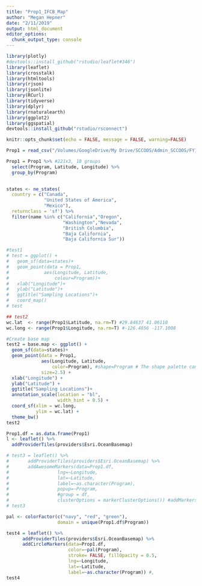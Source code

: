 ```yaml
---
title: "Prop1_IFCB_Map"
author: "Megan Hepner"
date: "2/11/2019"
output: html_document
editor_options: 
  chunk_output_type: console
---
```


```r

library(plotly)
#devtools::install_github("rstudio/leaflet#346")
library(leaflet)
library(crosstalk)
library(htmltools)
library(rjson)
library(jsonlite)
library(RCurl)
library(tidyverse)
library(dplyr)
library(rnaturalearth) 
library(ggplot2)
library(ggspatial)
devtools::install_github("rstudio/rsconnect")

knitr::opts_chunk$set(echo = FALSE, message = FALSE, warning=FALSE)

```


```r

Prop1 = read_csv("/Volumes/GoogleDrive/My Drive/SCCOOS/Admin_SCCOOS/FY19/Extramural Proposals/OPC-Prop1-Round3/Prop1_Lat_Long.csv") #User/mhepner

Prop1 = Prop1 %>% #221x3, 10 groups 
  select(Program, Latitude, Longitude) %>%
  group_by(Program)
         
```

```r

states <- ne_states(
  country = c("Canada",
              "United States of America",
              "Mexico"),
  returnclass = 'sf') %>% 
  filter(name %in% c("California","Oregon",
                     "Washington","Nevada",
                     "British Columbia",
                     "Baja California",
                     "Baja California Sur"))

#test1 
# test = ggplot() + 
#   geom_sf(data=states)+
#   geom_point(data = Prop1,
#             aes(Longitude, Latitude,
#                 colour=Program))+
#   xlab("Longitude")+
#   ylab("Latitude")+ 
#   ggtitle("Sampling Locations")+
#   coord_map()
# test

## test2
wc.lat  <- range(Prop1$Latitude, na.rm=T) #29.84637 41.06110
wc.long <- range(Prop1$Longitude, na.rm=T) #-126.4856 -117.1008

#Create base map
test2 = base.map <- ggplot() +
  geom_sf(data=states)+
  geom_point(data = Prop1,
             aes(Longitude, Latitude,  
                 color=Program), #shape=Program # The shape palette can deal with a maximum of 6 discrete values
             size=2.5) + 
  xlab("Longitude") +
  ylab("Latitude") + 
  ggtitle("Sampling Locations")+
  annotation_scale(location = "bl", 
                   width_hint = 0.5) +
  coord_sf(xlim = wc.long,
           ylim = wc.lat) +
  theme_bw()
test2

```

```r

Prop1.df = as.data.frame(Prop1)
l <- leaflet() %>%
  addProviderTiles(providers$Esri.OceanBasemap)

# test3 = leaflet() %>% 
#       addProviderTiles(providers$Esri.OceanBasemap) %>%
#       addAwesomeMarkers(data=Prop1.df, 
#                  lng=~Longitude, 
#                  lat=~Latitude,
#                  label=~as.character(Program), 
#                  popup=~Program,
#                  #group = df,
#                  clusterOptions = markerClusterOptions()) #addMarkers
# test3

pal <- colorFactor(c("navy", "red", "green"),
                   domain = unique(Prop1.df$Program))

test4 = leaflet() %>% 
      addProviderTiles(providers$Esri.OceanBasemap) %>%
      addCircleMarkers(data=Prop1.df, 
                       color=~pal(Program),
                       stroke= FALSE, fillOpacity = 0.5,
                       lng=~Longitude, 
                       lat=~Latitude,
                       label=~as.character(Program)) #, 
test4

```

